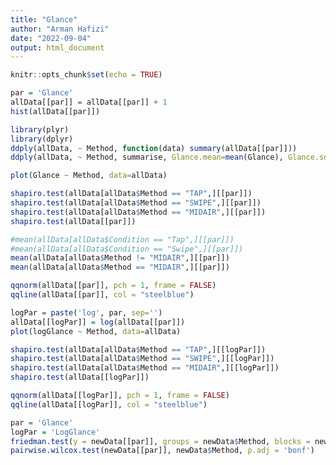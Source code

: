 ```yaml
---
title: "Glance"
author: "Arman Hafizi"
date: "2022-09-04"
output: html_document
---
```


```r
knitr::opts_chunk$set(echo = TRUE)
```

```r
par = 'Glance'
allData[[par]] = allData[[par]] + 1
hist(allData[[par]])

library(plyr)
library(dplyr)
ddply(allData, ~ Method, function(data) summary(allData[[par]]))
ddply(allData, ~ Method, summarise, Glance.mean=mean(Glance), Glance.sd=sd(Glance))

plot(Glance ~ Method, data=allData)
```

```r
shapiro.test(allData[allData$Method == "TAP",][[par]])
shapiro.test(allData[allData$Method == "SWIPE",][[par]])
shapiro.test(allData[allData$Method == "MIDAIR",][[par]])
shapiro.test(allData[[par]])
```

```r
#mean(allData[allData$Condition == "Tap",][[par]])
#mean(allData[allData$Condition == "Swipe",][[par]])
mean(allData[allData$Method != "MIDAIR",][[par]])
mean(allData[allData$Method == "MIDAIR",][[par]])
```


```r
qqnorm(allData[[par]], pch = 1, frame = FALSE)
qqline(allData[[par]], col = "steelblue")
```

```r
logPar = paste('log', par, sep='')
allData[[logPar]] = log(allData[[par]])
plot(logGlance ~ Method, data=allData)
```

```r
shapiro.test(allData[allData$Method == "TAP",][[logPar]])
shapiro.test(allData[allData$Method == "SWIPE",][[logPar]])
shapiro.test(allData[allData$Method == "MIDAIR",][[logPar]])
shapiro.test(allData[[logPar]])
```

```r
qqnorm(allData[[logPar]], pch = 1, frame = FALSE)
qqline(allData[[logPar]], col = "steelblue")
```

```r
par = 'Glance'
logPar = 'LogGlance'
friedman.test(y = newData[[par]], groups = newData$Method, blocks = newData$PID)
pairwise.wilcox.test(newData[[par]], newData$Method, p.adj = 'bonf')
```